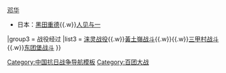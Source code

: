 {{navbox
|name       = 涞灵战役
|title      = [[中国抗日战争|抗日战争]][[百团大战]]涞灵战役（察南南境反击作战）
|state      = autocollapse
|group1  = 参战方
|list1    = <span></span>
* [[檔案:Flag of the Republic of China Army.svg|20px]] [[国民革命军]]
* [[File:Naval Ensign of Japan.svg|20px]] [[大日本帝国陆军]]
|group2   = 指挥官
|list2    =<span></span>
* {{nowrap begin}}中国：[[杨成武]]{{.w}}[[邓华]]{{nowrap end}}
* {{nowrap begin}}日本：[[黑田重德]]{{.w}}[[人见与一]]{{nowrap end}}
|group3   = 战役经过
|list3    = {{Nowrap begin}}[[涞灵战役]]{{.w}}[[黃土嶺战斗]]{{.w}}{{.w}}[[三甲村战斗]]{{.w}}[[东团堡战斗]]{{Nowrap end}}
}}
<noinclude>
[[Category:中国抗日战争导航模板]]
[[Category:百团大战]]
</noinclude>